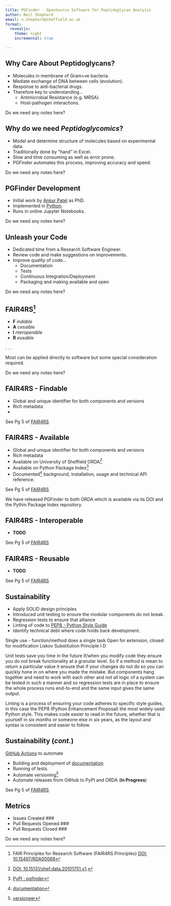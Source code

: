 ```yaml
---
title: PGFinder - OpenSource Software for Peptidoglycan Analysis
author: Neil Shephard
email: n.shephard@sheffield.ac.uk
format:
  revealjs:
    theme: night
    incremental: true

---
```


::: {.incremental}
## Why Care About Peptidoglycans?
+ Molecules in membrane of Gram+ve bacteria.
+ Mediate exchange of DNA between cells (evolution).
+ Response to anti-bacterial drugs.
+ Therefore key to understanding...
  + Antimicrobial Resistance (e.g. MRSA).
  + Host-pathogen interactions.
:::
::: {.notes}
Do we need any notes here?
:::

::: {.incremental}
## Why do we need _Peptidoglycomics_?

+ Model and determine structure of molecules based on experimental data.
+ Traditionally done by "hand" in Excel.
+ Slow and time consuming as well as error prone.
+ PGFinder automates this process, improving accuracy and speed.
:::
::: {.notes}
Do we need any notes here?
:::

::: {.incremental}
## PGFinder Development

- Initial work by [Ankur Patel](mailto:ankur.patel@sheffield.ac.uk) as PhD.
- Implemented in [Python](https://python.org).
- Runs in online Jupyter Notebooks.
:::
::: {.notes}
Do we need any notes here?
:::

::: {.incremental}
## Unleash your Code

- Dedicated time from a Research Software Engineer.
- Review code and make suggestions on improvements.
- Improve quality of code...
  - Documentation
  - Tests
  - Continuous Integration/Deployment
  - Packaging and making available and open
:::
::: {.notes}
Do we need any notes here?
:::

::: {.incremental}
## FAIR4RS^[FAIR Principles for Research Software (FAIR4RS Principles) [DOI: 10.15497/RDA00068](https://doi.org/10.15497/RDA00068)]

- **F** _indable_
- **A** _cessible_
- **I** _nteroperable_
- **R** _eusable_

. . .

Most can be applied directly to software but some special consideration required.

:::
::: {.notes}
Do we need any notes here?
:::

::: {.incremental}
## FAIR4RS - Findable

- Global and unique identifier for both components and versions
- Rich metadata
-

:::
::: {.notes}
See Pg 5 of [FAIR4RS](https://www.rd-alliance.org/system/files/FAIR4RS%20principles%20v1.0%20final.pdf)
:::

::: {.incremental}
## FAIR4RS - Available

- Global and unique identifier for both components and versions
- Rich metadata
- Available on University of Sheffield ORDA^[[DOI:
  10.15131/shef.data.20101751.v1](https://doi.org/10.15131/shef.data.20101751.v1).]
- Available on Python Package Index^[[PyPI : pgfinder](https://pypi.org/project/pgfinder/)]
- Documented^[[documentation](https://mesnage-org.github.io/pgfinder/)] background, installation, usage and technical API reference.
:::
::: {.notes}
See Pg 5 of [FAIR4RS](https://www.rd-alliance.org/system/files/FAIR4RS%20principles%20v1.0%20final.pdf)

We have released PGFinder to both ORDA which is available via its DOI and the Pythin Package Index repository.
:::

::: {.incremental}
## FAIR4RS - Interoperable

- **TODO**

:::
::: {.notes}
See Pg 5 of [FAIR4RS](https://www.rd-alliance.org/system/files/FAIR4RS%20principles%20v1.0%20final.pdf)
:::

::: {.incremental}
## FAIR4RS - Reusable

- **TODO**

:::
::: {.notes}
See Pg 5 of [FAIR4RS](https://www.rd-alliance.org/system/files/FAIR4RS%20principles%20v1.0%20final.pdf)
:::

::: {.incremental}
## Sustainability

- Apply SOLID design principles
- Introduced unit testing to ensure the modular components do not break.
- Regression tests to ensure that alliance
- Linting of code to [PEP8 - Python Style Guide](https://pep8.org/)
- Identify technical debt where code holds back development.

:::
::: {.notes}
Single use - function/method does a single task
Open for extension, closed for modification
Liskov Substitution Principle
I
D

Unit tests save you time in the future if/when you modify code they ensure you do not break functionality at a granular
level. So if a method is mean to return a particular value it ensure that if your changes do not do so you can quickly
hone in on where you made the mistake. But components hang together and need to work with each other and not all logic
of a system can be tested in such a manner and so regression tests are in place to ensure the whole process runs
end-to-end and the same input gives the same output.

Linting is a process of ensuring your code adheres to specific style guides, in this case the PEP8 (Python Enhancement
Proposal) the most widely used Python style. This makes code easier to read in the future, whether that is yourself in
six months or someone else in six years, as the layout and syntax is consistent and easier to follow.
:::

::: {.incremental}
## Sustainability (_cont._)

[GitHub Actions](https://docs.github.com/en/actions) to automate

- Building and deployment of [documentation](https://mesnage-org.github.io/pgfinder/)
- Running of tests.
- Automate versioning^[[versioneer](https://github.com/python-versioneer/python-versioneer)]
- Automate releases from GitHub to PyPI and ORDA (**In Progress**)

:::
::: {.notes}
See Pg 5 of [FAIR4RS](https://www.rd-alliance.org/system/files/FAIR4RS%20principles%20v1.0%20final.pdf)
:::

::: {.incremental}
## Metrics

- Issues Created ###
- Pull Requests Opened ###
- Pull Requests Closed ###

:::
::: {.notes}
Do we need any notes here?
:::
